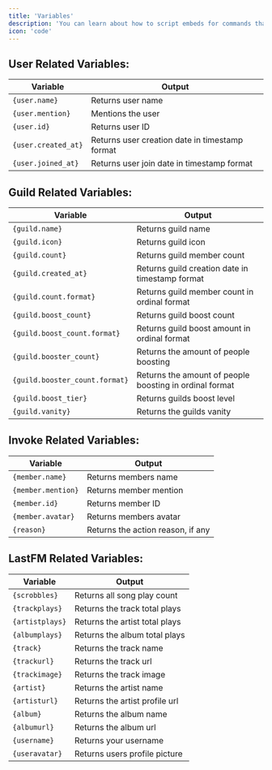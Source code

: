 ```yaml
---
title: 'Variables'
description: 'You can learn about how to script embeds for commands that support this feature.'
icon: 'code'
---
```


## User Related Variables:

| Variable                             | Output                                        |
| ------------------------------------ | --------------------------------------------- |
| ``{user.name}``                      | Returns user name                             |
| ``{user.mention}``                   | Mentions the user                             |
| ``{user.id}``                        | Returns user ID                               |
| ``{user.created_at}``                | Returns user creation date in timestamp format|
| ``{user.joined_at}``                 | Returns user join date in timestamp format    |

## Guild Related Variables:

| Variable                             | Output                                                 |
| ------------------------------------ | ------------------------------------------------------ |
| ``{guild.name}``                     | Returns guild name                                     |
| ``{guild.icon}``                     | Returns guild icon                                     |   
| ``{guild.count}``                    | Returns guild member count                             |
| ``{guild.created_at}``               | Returns guild creation date in timestamp format        |
| ``{guild.count.format}``             | Returns guild member count in ordinal format           |
| ``{guild.boost_count}``              | Returns guild boost count                              |
| ``{guild.boost_count.format}``       | Returns guild boost amount in ordinal format           |
| ``{guild.booster_count}``            | Returns the amount of people boosting                  |
| ``{guild.booster_count.format}``     | Returns the amount of people boosting in ordinal format|
| ``{guild.boost_tier}``               | Returns guilds boost level                             |
| ``{guild.vanity}``                   | Returns the guilds vanity                              |

## Invoke Related Variables:

| Variable                             | Output                                                 |
| ------------------------------------ | ------------------------------------------------------ |
| ``{member.name}``                    | Returns members name                                   |
| ``{member.mention}``                 | Returns member mention                                 |
| ``{member.id}``                      | Returns member ID                                      |
| ``{member.avatar}``                  | Returns members avatar                                 |
| ``{reason}``                         | Returns the action reason, if any                      |

## LastFM Related Variables:

| Variable                             | Output                                                 |
| ------------------------------------ | ------------------------------------------------------ |
| ``{scrobbles}``                      | Returns all song play count                            |
| ``{trackplays}``                     | Returns the track total plays                          |
| ``{artistplays}``                    | Returns the artist total plays                         |
| ``{albumplays}``                     | Returns the album total plays                          |
| ``{track}``                          | Returns the track name                                 |
| ``{trackurl}``                       | Returns the track url                                  |
| ``{trackimage}``                     | Returns the track image                                |
| ``{artist}``                         | Returns the artist name                                |
| ``{artisturl}``                      | Returns the artist profile url                         | 
| ``{album}``                          | Returns the album name                                 |
| ``{albumurl}``                       | Returns the album url                                  |
| ``{username}``                       | Returns your username                                  |
| ``{useravatar}``                     | Returns users profile picture                          |
